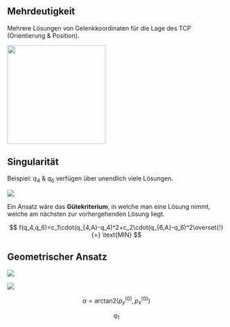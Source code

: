 
## Mehrdeutigkeit

Mehrere Lösungen von Gelenkkoordinaten für die Lage des TCP (Orientierung & Position).

![](images/rueckwarts/image.png){width="6cm" fig-align="center"}

## Singularität


Beispiel: $q_4$ & $q_6$ verfügen über unendlich viele Lösungen.

![](images/rueckwarts/image-1.png)

Ein Ansatz wäre das **Gütekriterium**, in welche man eine Lösung nimmt, welche am nächsten zur vorhergehenden Lösung liegt.

$$
f(q_4,q_6)=c_1\cdot(q_{4,A}-q_4)^2+c_2\cdot(q_{6,A}-q_6)^2\overset{!}{=} \text{MIN}
$$

## Geometrischer Ansatz

![](images/rueckwarts/image-2.png)

![](images/rueckwarts/image-3.png)

$$
\alpha=\text{arctan2}(p_y^{(0)},p_x^{(0)})
$$

$$
q_1
$$
